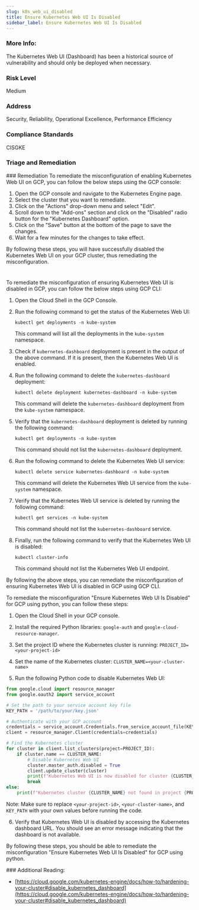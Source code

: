 ```yaml
---
slug: k8s_web_ui_disabled
title: Ensure Kubernetes Web UI Is Disabled
sidebar_label: Ensure Kubernetes Web UI Is Disabled
---
```


### More Info:

The Kubernetes Web UI (Dashboard) has been a historical source of vulnerability and should only be deployed when necessary.

### Risk Level

Medium

### Address

Security, Reliability, Operational Excellence, Performance Efficiency

### Compliance Standards

CISGKE


### Triage and Remediation
<Tabs>
<Tab title='Remediation'>
### Remediation

<AccordionGroup>
<Accordion title='Using Console' defaultOpen='true'>
To remediate the misconfiguration of enabling Kubernetes Web UI on GCP, you can follow the below steps using the GCP console:

1. Open the GCP console and navigate to the Kubernetes Engine page.
2. Select the cluster that you want to remediate.
3. Click on the "Actions" drop-down menu and select "Edit".
4. Scroll down to the "Add-ons" section and click on the "Disabled" radio button for the "Kubernetes Dashboard" option.
5. Click on the "Save" button at the bottom of the page to save the changes.
6. Wait for a few minutes for the changes to take effect.

By following these steps, you will have successfully disabled the Kubernetes Web UI on your GCP cluster, thus remediating the misconfiguration.

#
</Accordion>

<Accordion title='Using CLI'>
To remediate the misconfiguration of ensuring Kubernetes Web UI is disabled in GCP, you can follow the below steps using GCP CLI:

1. Open the Cloud Shell in the GCP Console.

2. Run the following command to get the status of the Kubernetes Web UI:
   
   ```
   kubectl get deployments -n kube-system
   ```
   
   This command will list all the deployments in the `kube-system` namespace.

3. Check if `kubernetes-dashboard` deployment is present in the output of the above command. If it is present, then the Kubernetes Web UI is enabled.

4. Run the following command to delete the `kubernetes-dashboard` deployment:
   
   ```
   kubectl delete deployment kubernetes-dashboard -n kube-system
   ```
   
   This command will delete the `kubernetes-dashboard` deployment from the `kube-system` namespace.

5. Verify that the `kubernetes-dashboard` deployment is deleted by running the following command:
   
   ```
   kubectl get deployments -n kube-system
   ```
   
   This command should not list the `kubernetes-dashboard` deployment.

6. Run the following command to delete the Kubernetes Web UI service:
   
   ```
   kubectl delete service kubernetes-dashboard -n kube-system
   ```
   
   This command will delete the Kubernetes Web UI service from the `kube-system` namespace.

7. Verify that the Kubernetes Web UI service is deleted by running the following command:
   
   ```
   kubectl get services -n kube-system
   ```
   
   This command should not list the `kubernetes-dashboard` service.

8. Finally, run the following command to verify that the Kubernetes Web UI is disabled:
   
   ```
   kubectl cluster-info
   ```
   
   This command should not list the Kubernetes Web UI endpoint.

By following the above steps, you can remediate the misconfiguration of ensuring Kubernetes Web UI is disabled in GCP using GCP CLI.
</Accordion>

<Accordion title='Using Python'>
To remediate the misconfiguration "Ensure Kubernetes Web UI Is Disabled" for GCP using python, you can follow these steps:

1. Open the Cloud Shell in your GCP console.

2. Install the required Python libraries: `google-auth` and `google-cloud-resource-manager`.

3. Set the project ID where the Kubernetes cluster is running: `PROJECT_ID=<your-project-id>`

4. Set the name of the Kubernetes cluster: `CLUSTER_NAME=<your-cluster-name>`

5. Run the following Python code to disable Kubernetes Web UI:

```python
from google.cloud import resource_manager
from google.oauth2 import service_account

# Set the path to your service account key file
KEY_PATH = '/path/to/your/key.json'

# Authenticate with your GCP account
credentials = service_account.Credentials.from_service_account_file(KEY_PATH)
client = resource_manager.Client(credentials=credentials)

# Find the Kubernetes cluster
for cluster in client.list_clusters(project=PROJECT_ID):
    if cluster.name == CLUSTER_NAME:
        # Disable Kubernetes Web UI
        cluster.master_auth.disabled = True
        client.update_cluster(cluster)
        print(f"Kubernetes Web UI is now disabled for cluster {CLUSTER_NAME}")
        break
else:
    print(f"Kubernetes cluster {CLUSTER_NAME} not found in project {PROJECT_ID}")
```

Note: Make sure to replace `<your-project-id>`, `<your-cluster-name>`, and `KEY_PATH` with your own values before running the code.

6. Verify that Kubernetes Web UI is disabled by accessing the Kubernetes dashboard URL. You should see an error message indicating that the dashboard is not available.

By following these steps, you should be able to remediate the misconfiguration "Ensure Kubernetes Web UI Is Disabled" for GCP using python.
</Accordion>

</AccordionGroup>
</Tab>
</Tabs>
### Additional Reading:

- [https://cloud.google.com/kubernetes-engine/docs/how-to/hardening-your-cluster#disable_kubernetes_dashboard](https://cloud.google.com/kubernetes-engine/docs/how-to/hardening-your-cluster#disable_kubernetes_dashboard) 


